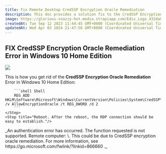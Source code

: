 ```yaml
---
title: Fix Remote Desktop CredSSP Encryption Oracle Remediation
description: This doc provides a solution fix to the CredSSP Encryption Oracle Remediation Error in Windows 10 Home Edition. It involves running a command prompt as administrator, pasting a code, and rebooting the system.
image: https://glorious-snazzy-hot.media.strapiapp.com/Edis_Logo_432da83b15.jpg
createdAt: Tue Sep 12 2023 11:44:45 GMT+0000 (Coordinated Universal Time)
updatedAt: Wed Apr 03 2024 21:47:56 GMT+0000 (Coordinated Universal Time)
---
```


## FIX CredSSP Encryption Oracle Remediation Error in Windows 10 Home Edition

![](/assets/iYmlnKKkGu7hz93ByFxM6_cred-ssp-encryption-oracle-remediation-error-23ae56892c.png)

This is how you get rid of the **CredSSP Encryption Oracle Remediation** Error in Windows 10 Home Edition:

<Steps>
    <Step title="Type `cmd` in the search bar of your Windows 10"/>
    <Step title="Right click on cmd and `run as Administrator`"/>
    <Step title="Copy/paste the following code and confirm with `Enter`">

        ```shell Shell
        REG ADD HKLM\Software\Microsoft\Windows\CurrentVersion\Policies\System\CredSSP\Parameters\ /v AllowEncryptionOracle /t REG_DWORD /d 2
        ```
    </Step>
    <Step title="Reboot. After the reboot, the RDP connection should be easy to establish."/>

</Steps>

<Warning>
_An authentication error has occurred. The function requested is not supported. Remote computer: \<IP or name of computer>. This could be due to CredSSP encryption oracle remediation. For more information, see https://go.microsoft.com/fwlink/?linkid=866660 ._
</Warning>
